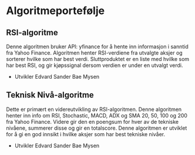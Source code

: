 # Algoritmeportefølje

## RSI-algoritme


<p className={styles.p}>
    Denne algoritmen bruker API: yfinance for å hente inn informasjon i sanntid fra Yahoo Finance. Algoritmen henter 
RSI-verdiene fra utvalgte aksjer og sorterer hvilke som har best verdi. Sluttproduktet er en liste med hvilke
som har best RSI, og gir kjøpssignal dersom verdien er under en utvalgt verdi. 
</p>

<ul className={styles.ul}>
  <li>Utvikler Edvard Sander Bae Mysen</li>
</ul>


## Teknisk Nivå-algoritme

Dette er primært en videreutvikling av RSI-algoritmen. Denne algoritmen henter inn info om RSI, Stochastic, MACD, ADX
og SMA 20, 50, 100 og 200 fra Yahoo Finance. Videre gir den en poengsum for hver av de tekniske nivåene, summerer
disse og gir en totalscore. Denne algoritmen er utviklet for å gi en god innsikt i hvilke aksjer som har best
tekniske nivåer.
<ul className={styles.ul}>
  <li>Utvikler Edvard Sander Bae Mysen</li>
</ul>
